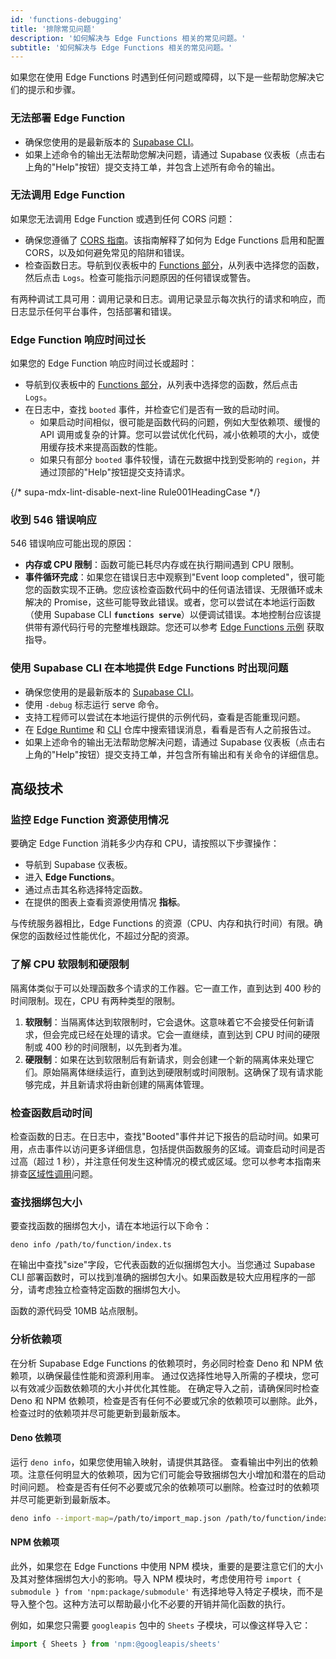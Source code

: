 ```yaml
---
id: 'functions-debugging'
title: '排除常见问题'
description: '如何解决与 Edge Functions 相关的常见问题。'
subtitle: '如何解决与 Edge Functions 相关的常见问题。'
---
```


如果您在使用 Edge Functions 时遇到任何问题或障碍，以下是一些帮助您解决它们的提示和步骤。

### 无法部署 Edge Function

- 确保您使用的是最新版本的 [Supabase CLI](/docs/guides/cli#updates)。
- 如果上述命令的输出无法帮助您解决问题，请通过 Supabase 仪表板（点击右上角的"Help"按钮）提交支持工单，并包含上述所有命令的输出。

### 无法调用 Edge Function

如果您无法调用 Edge Function 或遇到任何 CORS 问题：

- 确保您遵循了 [CORS 指南](/docs/guides/functions/cors)。该指南解释了如何为 Edge Functions 启用和配置 CORS，以及如何避免常见的陷阱和错误。
- 检查函数日志。导航到仪表板中的 [Functions 部分](https://supabase.com/dashboard/project/_/functions)，从列表中选择您的函数，然后点击 `Logs`。检查可能指示问题原因的任何错误或警告。

有两种调试工具可用：调用记录和日志。调用记录显示每次执行的请求和响应，而日志显示任何平台事件，包括部署和错误。

### Edge Function 响应时间过长

如果您的 Edge Function 响应时间过长或超时：

- 导航到仪表板中的 [Functions 部分](https://supabase.com/dashboard/project/_/functions)，从列表中选择您的函数，然后点击 `Logs`。
- 在日志中，查找 `booted` 事件，并检查它们是否有一致的启动时间。
  - 如果启动时间相似，很可能是函数代码的问题，例如大型依赖项、缓慢的 API 调用或复杂的计算。您可以尝试优化代码，减小依赖项的大小，或使用缓存技术来提高函数的性能。
  - 如果只有部分 `booted` 事件较慢，请在元数据中找到受影响的 `region`，并通过顶部的"Help"按钮提交支持请求。

{/* supa-mdx-lint-disable-next-line Rule001HeadingCase */}

### 收到 546 错误响应

546 错误响应可能出现的原因：

- **内存或 CPU 限制**：函数可能已耗尽内存或在执行期间遇到 CPU 限制。
- **事件循环完成**：如果您在错误日志中观察到"Event loop completed"，很可能您的函数实现不正确。您应该检查函数代码中的任何语法错误、无限循环或未解决的 Promise，这些可能导致此错误。或者，您可以尝试在本地运行函数（使用 Supabase CLI **`functions serve`**）以便调试错误。本地控制台应该提供带有源代码行号的完整堆栈跟踪。您还可以参考 [Edge Functions 示例](https://github.com/supabase/supabase/tree/master/examples/edge-functions) 获取指导。

### 使用 Supabase CLI 在本地提供 Edge Functions 时出现问题

- 确保您使用的是最新版本的 [Supabase CLI](/docs/guides/cli#updates)。
- 使用 `-debug` 标志运行 serve 命令。
- 支持工程师可以尝试在本地运行提供的示例代码，查看是否能重现问题。
- 在 [Edge Runtime](https://github.com/supabase/edge-runtime) 和 [CLI](https://github.com/supabase/cli) 仓库中搜索错误消息，看看是否有人之前报告过。
- 如果上述命令的输出无法帮助您解决问题，请通过 Supabase 仪表板（点击右上角的"Help"按钮）提交支持工单，并包含所有输出和有关命令的详细信息。

## 高级技术

### 监控 Edge Function 资源使用情况

要确定 Edge Function 消耗多少内存和 CPU，请按照以下步骤操作：

- 导航到 Supabase 仪表板。
- 进入 **Edge Functions**。
- 通过点击其名称选择特定函数。
- 在提供的图表上查看资源使用情况 **指标**。

<Admonition type="note">
  与传统服务器相比，Edge Functions 的资源（CPU、内存和执行时间）有限。确保您的函数经过性能优化，不超过分配的资源。
</Admonition>

### 了解 CPU 软限制和硬限制

隔离体类似于可以处理函数多个请求的工作器。它一直工作，直到达到 400 秒的时间限制。现在，CPU 有两种类型的限制。

1. **软限制**：当隔离体达到软限制时，它会退休。这意味着它不会接受任何新请求，但会完成已经在处理的请求。它会一直继续，直到达到 CPU 时间的硬限制或 400 秒的时间限制，以先到者为准。
2. **硬限制**：如果在达到软限制后有新请求，则会创建一个新的隔离体来处理它们。原始隔离体继续运行，直到达到硬限制或时间限制。这确保了现有请求能够完成，并且新请求将由新创建的隔离体管理。

### 检查函数启动时间

检查函数的日志。在日志中，查找"Booted"事件并记下报告的启动时间。如果可用，点击事件以访问更多详细信息，包括提供函数服务的区域。调查启动时间是否过高（超过 1 秒），并注意任何发生这种情况的模式或区域。您可以参考本指南来排查[区域性调用](/docs/guides/functions/regional-invocation)问题。

### 查找捆绑包大小

要查找函数的捆绑包大小，请在本地运行以下命令：

`deno info /path/to/function/index.ts`

在输出中查找"size"字段，它代表函数的近似捆绑包大小。当您通过 Supabase CLI 部署函数时，可以找到准确的捆绑包大小。如果函数是较大应用程序的一部分，请考虑独立检查特定函数的捆绑包大小。

函数的源代码受 10MB 站点限制。

### 分析依赖项

在分析 Supabase Edge Functions 的依赖项时，务必同时检查 Deno 和 NPM 依赖项，以确保最佳性能和资源利用率。
通过仅选择性地导入所需的子模块，您可以有效减少函数依赖项的大小并优化其性能。
在确定导入之前，请确保同时检查 Deno 和 NPM 依赖项，检查是否有任何不必要或冗余的依赖项可以删除。此外，检查过时的依赖项并尽可能更新到最新版本。

#### Deno 依赖项

运行 `deno info`，如果您使用输入映射，请提供其路径。
查看输出中列出的依赖项。注意任何明显大的依赖项，因为它们可能会导致捆绑包大小增加和潜在的启动时间问题。
检查是否有任何不必要或冗余的依赖项可以删除。检查过时的依赖项并尽可能更新到最新版本。

```bash
deno info --import-map=/path/to/import_map.json /path/to/function/index.ts
```

#### NPM 依赖项

此外，如果您在 Edge Functions 中使用 NPM 模块，重要的是要注意它们的大小及其对整体捆绑包大小的影响。导入 NPM 模块时，考虑使用符号 `import { submodule } from 'npm:package/submodule'` 有选择地导入特定子模块，而不是导入整个包。这种方法可以帮助最小化不必要的开销并简化函数的执行。

例如，如果您只需要 `googleapis` 包中的 `Sheets` 子模块，可以像这样导入它：

```typescript
import { Sheets } from 'npm:@googleapis/sheets'
```